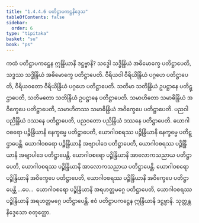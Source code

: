 ```yaml
---
title: "1.4.4.6 ပတိဋ္ဌာပကဋ္ဌနိဒ္ဒေသ"
tableOfContents: false
sidebar:
  order: 6
type: "tipitaka"
basket: "su"
book: "ps"
---
```



<DynamicBreadcrumb />

<Division number="203" book="ps" e="ch" v="26" p="222">

<Paragraph number="1085" book="ps">
ကထံ <Emphasis>ပတိဋ္ဌာပကဋ္ဌေန ဣန္ဒြိယာနိ ဒဋ္ဌဗ္ဗာနိ?</Emphasis> သဒ္ဓေါ သဒ္ဓိန္ဒြိယံ အဓိမောက္ခေ ပတိဋ္ဌာပေတိ, သဒ္ဓဿ သဒ္ဓိန္ဒြိယံ အဓိမောက္ခေ ပတိဋ္ဌာပေတိ. ဝီရိယဝါ ဝီရိယိန္ဒြိယံ ပဂ္ဂဟေ ပတိဋ္ဌာပေတိ, ဝီရိယဝတော ဝီရိယိန္ဒြိယံ ပဂ္ဂဟေ ပတိဋ္ဌာပေတိ. သတိမာ သတိန္ဒြိယံ ဥပဋ္ဌာနေ ပတိဋ္ဌာပေတိ, သတိမတော သတိန္ဒြိယံ ဥပဋ္ဌာနေ ပတိဋ္ဌာပေတိ. သမာဟိတော သမာဓိန္ဒြိယံ အဝိက္ခေပေ ပတိဋ္ဌာပေတိ, သမာဟိတဿ သမာဓိန္ဒြိယံ အဝိက္ခေပေ ပတိဋ္ဌာပေတိ. ပညဝါ ပညိန္ဒြိယံ ဒဿနေ ပတိဋ္ဌာပေတိ, ပညဝတော ပညိန္ဒြိယံ ဒဿနေ ပတိဋ္ဌာပေတိ. ယောဂါဝစရော ပဉ္စိန္ဒြိယာနိ နေက္ခမ္မေ ပတိဋ္ဌာပေတိ, ယောဂါဝစရဿ ပဉ္စိန္ဒြိယာနိ နေက္ခမ္မေ ပတိဋ္ဌာပေန္တိ. ယောဂါဝစရော ပဉ္စိန္ဒြိယာနိ အဗျာပါဒေ ပတိဋ္ဌာပေတိ, ယောဂါဝစရဿ ပဉ္စိန္ဒြိယာနိ အဗျာပါဒေ ပတိဋ္ဌာပေန္တိ. ယောဂါဝစရော ပဉ္စိန္ဒြိယာနိ အာလောကသညာယ ပတိဋ္ဌာပေတိ, ယောဂါဝစရဿ ပဉ္စိန္ဒြိယာနိ အာလောကသညာယ ပတိဋ္ဌာပေန္တိ. ယောဂါဝစရော ပဉ္စိန္ဒြိယာနိ အဝိက္ခေပေ ပတိဋ္ဌာပေတိ, ယောဂါဝစရဿ ပဉ္စိန္ဒြိယာနိ အဝိက္ခေပေ ပတိဋ္ဌာပေန္တိ …ပေ…  ယောဂါဝစရော ပဉ္စိန္ဒြိယာနိ အရဟတ္တမဂ္ဂေ ပတိဋ္ဌာပေတိ, ယောဂါဝစရဿ ပဉ္စိန္ဒြိယာနိ အရဟတ္တမဂ္ဂေ ပတိဋ္ဌာပေန္တိ. ဧဝံ ပတိဋ္ဌာပကဋ္ဌေန ဣန္ဒြိယာနိ ဒဋ္ဌဗ္ဗာနိ.

</Paragraph>
</Division>

<Paragraph number="1086" type="center" book="ps">
သုတ္တန္တနိဒ္ဒေသော စတုတ္ထော.
</Paragraph>